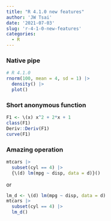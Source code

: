 ```yaml
---
title: "R 4.1.0 new features"
author: 'JW Tsai'
date: '2021-07-03'
slug: 'r-4-1-0-new-features'
categories: 
  - R
---
```


### Native pipe

```r
# R 4.1.0
rnorm(100, mean = 4, sd = 1) |>
  density() |>
  plot()
```

### Short anonymous function

```r
F1 <- \(x) x^2 + 2*x + 1
class(F1)
Deriv::Deriv(F1)
curve(F1)
```

### Amazing operation

```r
mtcars |>
  subset(cyl == 4) |> 
  {\(d) lm(mpg ~ disp, data = d)}()
```

or

```r
lm_d <- \(d) lm(mpg ~ disp, data = d)
mtcars |>
  subset(cyl == 4) |> 
  lm_d()
```

